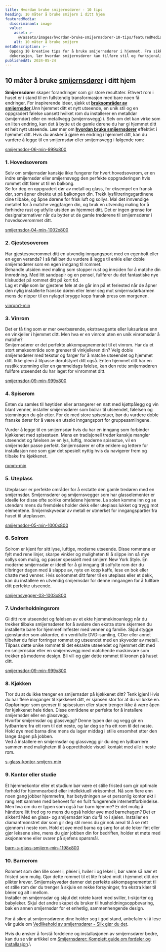 ```yaml
---
title: Hvordan bruke smijernsdører - 10 tips
heading: 10 måter å bruke smijern i ditt hjem
featuredMedia:
  discriminant: image
  value:
    asset: >-
      @/assets/images/hvordan-bruke-smijernsdorer-10-tips/featuredMedia/value/asset.jpg
    alt: 10 måter å bruke smijern
metaDescription: >-
  Oppdag 10 kreative tips for å bruke smijernsdører i hjemmet. Fra sikkerhet til
  dekorasjon, lær hvordan smijernsdører kan tilføre stil og funksjonalitet.
publishedAt: 2024-05-24
---
```

## 10 måter å bruke [smijernsdører](https://www.glass.no/smijernsdor) i ditt hjem

**Smijernsdører** skaper forandringer som gir store resultater. Ethvert rom i huset er i stand til en fullstendig transformasjon med bare noen få endringer. For inspirerende ideer, sjekk ut [**bruksområder av smijernsdør**](https://www.glass.no/bruksomrader-av-smijernsdor).Unn hjemmet ditt et nytt utseende, en unik stil og en oppgradert følelse uansett hvilket rom du installerer en metalldør (smijerndør) eller en metallvegg (smijernsvegg) i. Selv om det kan virke som en liten endring, kan det å bytte ut de gamle dørene du har gi hjemmet ditt et helt nytt utseende. Lær mer om [**hvordan bruke smijernsdører**](https://www.glass.no/hvordan-bruke-smijernsd%C3%B8rer/) effektivt i hjemmet ditt. Hvis du ønsker å gjøre en endring i hjemmet ditt, kan du vurdere å legge til en smijernsdør eller smijernsvegg i følgende rom:

[smijernsdor-06-min-999x800](https://cdn.sanity.io/images/csbn9wp4/transformed-data/a65e339e4630ddc732c15d65083e31216046d950-999x800.jpg)

### 1. Hovedsoverom

Selv om smijernsdør kanskje ikke fungerer for hvert hovedsoverom, er en indre smijernsdør eller smijernsvegg den perfekte oppgraderingen hvis rommet ditt fører ut til en balkong.\
Se for deg en oppgradert dør av metall og glass, for eksempel en fransk dør, som åpner direkte ut på balkongen din. Trekk lysfiltreringsgardinene dine tilbake, og åpne dørene for frisk luft og sollys. Mal det innvendige metallet for å matche veggfargen din, og bruk en utvendig maling for å forhindre rust og utfylle utsiden av hjemmet ditt. Det er ingen grense for designalternativer når du bytter ut de gamle tredørene til smijernsdører i hovedsoverommet ditt.

[smijernsdor-04-min-1002x800](https://cdn.sanity.io/images/csbn9wp4/transformed-data/713b1f48dc395555a2f80f5d22f0513cd1320ff1-1002x800.jpg)

### 2. Gjestesoverom

Har gjestesoverommet ditt en utvendig inngangsport med en egenbolt eller en egen veranda? I så fall bør du vurdere å legge til enkle eller doble smijernsdører som en egen inngang til rommet.\
Behandle utsiden med maling som stopper rust og innsiden for å matche din innredning. Med litt sandpapir og en pensel, fullfører du det fantastiske nye tilskuddet på rommet ditt på kort tid.\
Lag et miljø som lar gjestene føle at de går inn på et feriested når de åpner den nylig installerte franske døren eller lener seg mot smijernsdørkarmen mens de nipper til en nylaget brygge kopp fransk press om morgenen.

[vinrom1-min](https://cdn.sanity.io/images/csbn9wp4/transformed-data/28b8e2484c3d20750efa334ec6cbdc3bd84b9a49-931x707.png)

### 3. Vinrom

Det er få ting som er mer overbærende, ekstravagante eller luksuriøse enn en vinkjeller i hjemmet ditt. Men hva er en vinrom uten en unik vinromsdør å matche?\
Smijernsdører er det perfekte akkompagnementet til et vinrom. Har du et stort smaksområde som grenser til vinkjelleren din? Velg doble smijernsdører med tekstur og farger for å matche utseendet og hjemmet ditt. Ikke glem å tilpasse dørutstyret ditt også. Enten hjemmet ditt har en rustikk stemning eller en gammeldags følelse, kan den rette smijernsdøren fullføre utseendet du har laget for vinrommet ditt.

[smijernsdor-09-min-999x800](https://cdn.sanity.io/images/csbn9wp4/transformed-data/229e2c662b823e4ba57b29db7d27ab376a30316d-999x800.jpg)

### 4. Spiserom

Enten du samles til høytiden eller arrangerer en natt med kjøttpålegg og vin blant venner, installer smijernsdører som bidrar til utseendet, følelsen og stemningen du går etter. For de med store spisestuer, bør du vurdere doble franske dører for å være en utsøkt inngangsport for gruppesamlingene.

Vurder å legge til en smijernsdør hvis du har en inngang som forbinder kjøkkenet med spisestuen. Mens en tradisjonell tredør kanskje mangler utseendet og følelsen av en lys, luftig, moderne spisestue, vil en smijernsdør passe perfekt. Smijernsdører er ofte enklere og lettere for installasjon noe som gjør det spesielt nyttig hvis du navigerer frem og tilbake fra kjøkkenet.

[romm-min](https://cdn.sanity.io/images/csbn9wp4/transformed-data/4443befac46f94a432476ca5e106b2adb0da4c8f-914x609.png)

### 5. Uteplass

Uteplasser er perfekte områder for å erstatte den gamle tredøren med en smijernsdør. Smijernsdører og smijernsvegger som har glasselementer er ideelle for disse ofte solrike områdene hjemme. La solen komme inn og se utendørs mens du fremdeles holder dekk eller uteplass lukket og trygg mot elementene. Smijernskyvedør av metall er utmerket for inngangspartier fra huset til uteplassen.

[smijernsdor-05-min-1000x800](https://cdn.sanity.io/images/csbn9wp4/transformed-data/dba9a9aa56e613afe707d5cb66888b67580443b1-1000x800.jpg)

### 6. Solrom

Solrom er kjent for sitt lyse, luftige, moderne utseende. Disse rommene er fylt med rene linjer, skarpe vinkler og muligheten til å slippe inn så mye sollys som mulig, og passer spessielt med smijern New York Style. En moderne smijernsdør er ideell for å gi inngang til solfylte rom der du tilbringer dagen med å slappe av, nyte en kopp kaffe, lese en bok eller chatte med venner. Hvis solrommet ditt fører til en uteplass eller et dekk, kan du installere en utvendig smijernsdør for denne inngangen for å fullføre ditt perfekte utseende.

[smijernsvegger-03-1003x800](https://cdn.sanity.io/images/csbn9wp4/transformed-data/fc671d15e65ddf07143957755bccaaa1d2480125-1003x800.jpg)

### 7. Underholdningsrom

Gi ditt rom utseendet og følelsen av et ekte hjemmekinoanlegg når du trekker tilbake smijernsdøren for å avsløre den ekstra store skjermen du installerte bare for hjemmefilmfester med venner og familie. Skjul stygge gjenstander som akkorder, din verdifulle DVD-samling, CDer eller annet tilbehør du føler forringer rommet og utseendet med en skyvedør av metall. Tilpass dette unike rommet til det eksakte utseendet og hjemmet ditt med en smijernsdør eller en smijernsvegg med matchende maskinvare som trekker på moderne design. Bli vill og gjør dette rommet til kronen på huset ditt.

[smijernsdor-09-min-999x800](https://cdn.sanity.io/images/csbn9wp4/transformed-data/229e2c662b823e4ba57b29db7d27ab376a30316d-999x800.jpg)

### 8. Kjøkken

Tror du at du ikke trenger en smijernsdør på kjøkkenet ditt? Tenk igjen! Hvis du har flere innganger til kjøkkenet ditt, er sjansen stor for at du vil lukke en. Oppføringer som grenser til spisestuen eller stuen trenger ikke å være åpen for kjøkkenet hele tiden. Disse områdene er perfekte for å installere smijernsdør eller en glassvegg.\
Hvorfor smijernsdør og glassvegg? Denne typen dør og vegg gir en lydbarriere fra ett rom til det neste, og lar deg se fra ett rom til det neste. Hold øye med barna dine mens du lager middag i stille ensomhet etter den lange dagen på jobben.\
Ved å installere en smijernsdør og glassvegg gir du deg en lydbarriere sammen med muligheten til å opprettholde visuell kontakt med alle i neste rom.

[s-glass-kontor-smijern-min](https://cdn.sanity.io/images/csbn9wp4/transformed-data/90b9a8786542668b0740281349682a2077d2488c-992x662.png)

### 9. Kontor eller studie

Et hjemmekontor eller et studium bør være et stille fristed som gir optimale forhold for hjemmearbeid eller intellektuell virksomhet. Nå som flere enn noen gang jobber hjemmefra, har betydningen av et personlig kontor økt i rang rett sammen med behovet for en fullt fungerende internettforbindelse. Men hva om du er typen som også har barn hjemme? Er det mulig å håndtere litt fred og ro mens du også holder øye med barnehagen? Det er sikkert! Med en glass- og smijernsdør kan du få ro i sjelen. Installer en diamantmønstret dør som gir deg stil mens du gir nok areal til å se rett gjennom i neste rom. Hold et øye med barna og sørg for at de leker fint eller gjør leksene sine, mens du gjør jobben din for bedriften, holder et møte med aksjonærene eller svarer på sjefens spørsmål.

[barn-s-glass-smijern-min-1198x800](https://cdn.sanity.io/images/csbn9wp4/transformed-data/74bdacd38bc58b18c3f9a1115adf8c1bf7da13ee-1198x800.png)

### 10. Barnerom

Rommet som den lille sover i, pleier i, hviler i og leker i, bør være så nær et fristed som mulig. Gjør dette rommet til et lite fristed midt i hjemmet ditt der plikter krever. Smijernskyvedør danner det perfekte akkompagnementet til et stille rom der du trenger å skjule en rekke forsyninger, fra ekstra klær til bleier og alt i mellom.\
Installer en smijernsdør og skjul det rotete karet med sviller, t-skjorter og babyleker. Skjul det andre skapet du bruker til husholdningsoppbevaring, bak en annen smijernsdør for et enhetlig, sammenhengende design.\
\
For å sikre at smijernsdørene dine holder seg i god stand, anbefaler vi å lese vår guide om [Vedlikehold av smijernsdører - Slik gjør du det](https://www.glass.no/vedlikehold-av-smijernsdorer-slik-gjor-du-det).

Hvis du ønsker å forstå fordelene og installasjonen av smijernsdører bedre, kan du se vår artikkel om [Smijernsdører: Komplett guide om fordeler og installasjon](https://www.glass.no/smijernsdorer-komplett-guide-om-fordeler-og-installasjon).\\
